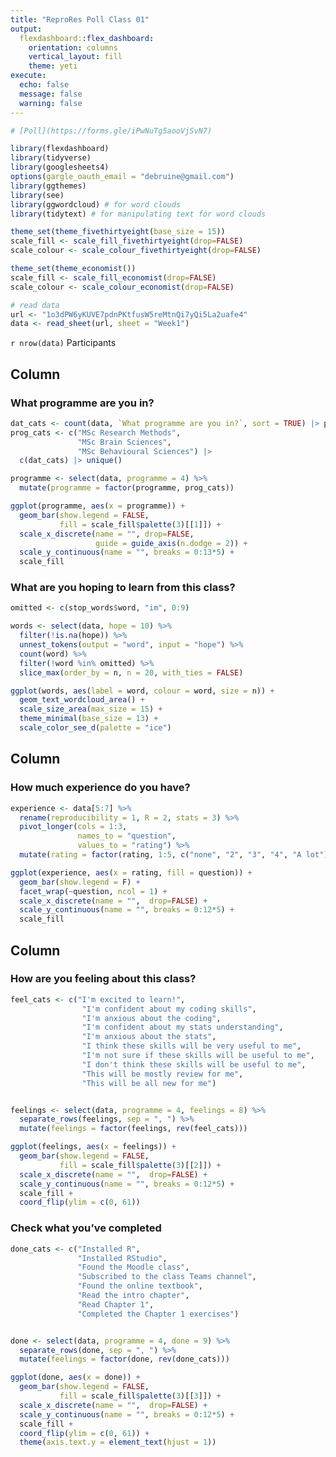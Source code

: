 ```yaml
---
title: "ReproRes Poll Class 01"
output: 
  flexdashboard::flex_dashboard:
    orientation: columns
    vertical_layout: fill
    theme: yeti
execute:
  echo: false
  message: false
  warning: false
---
```


```r
# [Poll](https://forms.gle/iPwNuTg5aooVjSvN7)

library(flexdashboard)
library(tidyverse)
library(googlesheets4)
options(gargle_oauth_email = "debruine@gmail.com")
library(ggthemes)
library(see)
library(ggwordcloud) # for word clouds
library(tidytext) # for manipulating text for word clouds
```

```r
theme_set(theme_fivethirtyeight(base_size = 15))
scale_fill <- scale_fill_fivethirtyeight(drop=FALSE)
scale_colour <- scale_colour_fivethirtyeight(drop=FALSE)
```

```r
theme_set(theme_economist())
scale_fill <- scale_fill_economist(drop=FALSE)
scale_colour <- scale_colour_economist(drop=FALSE)
```



```r
# read data
url <- "1o3dPW6yKUVE7pdnPKtfusW5reMtnQi7yQi5La2uafe4"
data <- read_sheet(url, sheet = "Week1")
```

`r nrow(data)` Participants

Column {data-width=300}
-----------------------------------------------------------------------

### What programme are you in?

```r
dat_cats <- count(data, `What programme are you in?`, sort = TRUE) |> pull(1)
prog_cats <- c("MSc Research Methods",
               "MSc Brain Sciences",
               "MSc Behavioural Sciences") |>
  c(dat_cats) |> unique()

programme <- select(data, programme = 4) %>%
  mutate(programme = factor(programme, prog_cats))

ggplot(programme, aes(x = programme)) + 
  geom_bar(show.legend = FALSE,
           fill = scale_fill$palette(3)[[1]]) +
  scale_x_discrete(name = "", drop=FALSE, 
                   guide = guide_axis(n.dodge = 2)) +
  scale_y_continuous(name = "", breaks = 0:13*5) +
  scale_fill
```

### What are you hoping to learn from this class?

```r
omitted <- c(stop_words$word, "im", 0:9)

words <- select(data, hope = 10) %>%
  filter(!is.na(hope)) %>%
  unnest_tokens(output = "word", input = "hope") %>%
  count(word) %>%
  filter(!word %in% omitted) %>%
  slice_max(order_by = n, n = 20, with_ties = FALSE)

ggplot(words, aes(label = word, colour = word, size = n)) +
  geom_text_wordcloud_area() +
  scale_size_area(max_size = 15) +
  theme_minimal(base_size = 13) +
  scale_color_see_d(palette = "ice") 
```

Column {data-width=300}
-----------------------------------------------------------------------


### How much experience do you have?

```r
experience <- data[5:7] %>%
  rename(reproducibility = 1, R = 2, stats = 3) %>%
  pivot_longer(cols = 1:3, 
               names_to = "question",
               values_to = "rating") %>%
  mutate(rating = factor(rating, 1:5, c("none", "2", "3", "4", "A lot")))

ggplot(experience, aes(x = rating, fill = question)) + 
  geom_bar(show.legend = F) +
  facet_wrap(~question, ncol = 1) +
  scale_x_discrete(name = "",  drop=FALSE) +
  scale_y_continuous(name = "", breaks = 0:12*5) +
  scale_fill
```


Column {data-width=300}
-----------------------------------------------------------------------

### How are you feeling about this class?

```r
feel_cats <- c("I'm excited to learn!", 
                "I'm confident about my coding skills", 
                "I'm anxious about the coding",
                "I'm confident about my stats understanding",
                "I'm anxious about the stats",
                "I think these skills will be very useful to me",
                "I'm not sure if these skills will be useful to me",
                "I don't think these skills will be useful to me",
                "This will be mostly review for me",
                "This will be all new for me")


feelings <- select(data, programme = 4, feelings = 8) %>%
  separate_rows(feelings, sep = ", ") %>%
  mutate(feelings = factor(feelings, rev(feel_cats)))

ggplot(feelings, aes(x = feelings)) +
  geom_bar(show.legend = FALSE,
           fill = scale_fill$palette(3)[[2]]) +
  scale_x_discrete(name = "",  drop=FALSE) +
  scale_y_continuous(name = "", breaks = 0:12*5) +
  scale_fill +
  coord_flip(ylim = c(0, 61)) 
```

### Check what you've completed

```r
done_cats <- c("Installed R",
               "Installed RStudio",
               "Found the Moodle class",
               "Subscribed to the class Teams channel",
               "Found the online textbook",
               "Read the intro chapter",
               "Read Chapter 1",
               "Completed the Chapter 1 exercises")


done <- select(data, programme = 4, done = 9) %>%
  separate_rows(done, sep = ", ") %>%
  mutate(feelings = factor(done, rev(done_cats)))

ggplot(done, aes(x = done)) +
  geom_bar(show.legend = FALSE, 
           fill = scale_fill$palette(3)[[3]]) +
  scale_x_discrete(name = "",  drop=FALSE) +
  scale_y_continuous(name = "", breaks = 0:12*5) +
  scale_fill +
  coord_flip(ylim = c(0, 61)) +
  theme(axis.text.y = element_text(hjust = 1))
```

